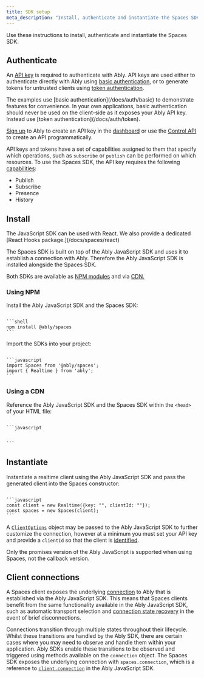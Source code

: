 ```yaml
---
title: SDK setup
meta_description: "Install, authenticate and instantiate the Spaces SDK."
---
```


Use these instructions to install, authenticate and instantiate the Spaces SDK.

## Authenticate <a id="authenticate"/>

An [API key](/docs/auth#api-keys) is required to authenticate with Ably. API keys are used either to authenticate directly with Ably using [basic authentication](/docs/auth/basic), or to generate tokens for untrusted clients using [token authentication](/docs/auth/token).

<Aside data-type='important'>
The examples use [basic authentication](/docs/auth/basic) to demonstrate features for convenience. In your own applications, basic authentication should never be used on the client-side as it exposes your Ably API key. Instead use [token authentication](/docs/auth/token).
</Aside>

[Sign up](https://ably.com/sign-up) to Ably to create an API key in the [dashboard](https://ably.com/dashboard) or use the [Control API](/docs/account/control-api) to create an API programmatically.

API keys and tokens have a set of capabilities assigned to them that specify which operations, such as `subscribe` or `publish` can be performed on which resources. To use the Spaces SDK, the API key requires the following [capabilities](/docs/auth/capabilities):

* Publish
* Subscribe
* Presence
* History

## Install <a id="install"/>

<Aside data-type='note'>
The JavaScript SDK can be used with React. We also provide a dedicated [React Hooks package.](/docs/spaces/react)
</Aside>

The Spaces SDK is built on top of the Ably JavaScript SDK and uses it to establish a connection with Ably. Therefore the Ably JavaScript SDK is installed alongside the Spaces SDK.

Both SDKs are available as [NPM modules](#npm) and via [CDN.](#cdn)

### Using NPM <a id="npm"/>

Install the Ably JavaScript SDK and the Spaces SDK:

<Code>
```shell
npm install @ably/spaces
```
</Code>

Import the SDKs into your project:

<Code>
```javascript
import Spaces from '@ably/spaces';
import { Realtime } from 'ably';
```
</Code>

### Using a CDN <a id="cdn"/>

Reference the Ably JavaScript SDK and the Spaces SDK within the `<head>` of your HTML file:

<Code>
```javascript
<script src="https://cdn.ably.com/lib/ably.min-2.js"></script>
<script src="https://cdn.ably.com/spaces/0.4/iife/index.bundle.js"></script>
```
</Code>

## Instantiate <a id="instantiate"/>

Instantiate a realtime client using the Ably JavaScript SDK and pass the generated client into the Spaces constructor:

<Code>
```javascript
const client = new Realtime({key: "<API-key>", clientId: "<client-ID>"});
const spaces = new Spaces(client);
```
</Code>

A [`ClientOptions`](/docs/api/realtime-sdk#client-options) object may be passed to the Ably JavaScript SDK to further customize the connection, however at a minimum you must set your API key and provide a `clientId` so that the client is [identified](/docs/auth/identified-clients).

<Aside data-type='note'>
Only the promises version of the Ably JavaScript is supported when using Spaces, not the callback version.
</Aside>

## Client connections <a id="connections"/>

A Spaces client exposes the underlying [connection](/docs/connect) to Ably that is established via the Ably JavaScript SDK. This means that Spaces clients benefit from the same functionality available in the Ably JavaScript SDK, such as automatic transport selection and [connection state recovery](/docs/connect/states) in the event of brief disconnections.

Connections transition through multiple states throughout their lifecycle. Whilst these transitions are handled by the Ably SDK, there are certain cases where you may need to observe and handle them within your application. Ably SDKs enable these transitions to be observed and triggered using methods available on the `connection` object. The Spaces SDK exposes the underlying connection with `spaces.connection`, which is a reference to [`client.connection`](/docs/api/realtime-sdk/connection) in the Ably JavaScript SDK.
